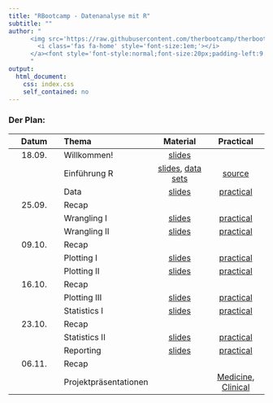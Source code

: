 ```yaml
---
title: "RBootcamp - Datenanalyse mit R"
subtitle: ""
author: "
      <img src='https://raw.githubusercontent.com/therbootcamp/therbootcamp.github.io/master/_sessions/_image/by-sa.png' style= 'height:16.7px;vertical-align:baseline'/><a href='https://michaelschulte.github.io/RBootcamp_HS2020/'>
        <i class='fas fa-home' style='font-size:1em;'></i>
      </a><font style='font-style:normal;font-size:20px;padding-left:9.3px'>Februar 2020</font>
      "
output:
  html_document:
    css: index.css
    self_contained: no
---
```


### Der Plan: 

|Datum|Thema|Material|Practical|
|:--:|:-|:--:|:--:|
|18.09.| Willkommen! | [slides](_sessions/Welcome/Welcome.html) | | 
|      | Einführung R | [slides](_sessions/IntroToR/IntroToR.html), [data sets](https://raw.githubusercontent.com/michaelschulte.github.io/RBootcamp_HS2020/master/1_Data/RBootcamp_HS2020_data.zip) | [source](_sessions/IntroToR/IntroToR_interactive.R) |
|      | Data | [slides](_sessions/Data/Data.html) | [practical](_sessions/Data/Data_practical.html) <!---, [solutions](_sessions/Data/Data_practical_solutions.html)--->|
|25.09.| Recap | | | 
|| Wrangling I | [slides](_sessions/Wrangling/Wrangling.html) | [practical](_sessions/Wrangling/Wrangling_practical.html)<!---, [solutions](_sessions/Wrangling/Wrangling_practical_solutions.html)--->| 
|      | Wrangling II | [slides](_sessions/WranglingII/WranglingII.html) | [practical](_sessions/WranglingII/WranglingII_practical.html)<!---, [solutions](_sessions/WranglingII/WranglingII_practical_solutions.html)--->|
|09.10.| Recap | | | 
|| Plotting I | [slides](_sessions/PlottingI/PlottingI.html) | [practical](_sessions/PlottingI/PlottingI_practical.html)<!---, [solutions](_sessions/PlottingI/PlottingI_practical_solutions.html)--->| 
|| Plotting II | [slides](_sessions/WranglingII/WranglingII.html) | [practical](_sessions/WranglingII/WranglingII_practical.html)<!---, [solutions](_sessions/WranglingII/WranglingII_practical_solutions.html)--->|
|16.10.| Recap | | | 
|| Plotting III | [slides](_sessions/PlottingIII/PlottingIII.html) | [practical](_sessions/PlottingI/PlottingIII_practical.html)<!---, [solutions](_sessions/PlottingIII/PlottingIII_practical_solutions.html)--->| |
|| Statistics I | [slides](_sessions/StatisticsI/StatisticsI.html) | [practical](_sessions/StatisticsI/StatisticsI_practical.html)<!---, [solutions](_sessions/StatisticsI/StatisticsI_practical_solutions.html)--->||
|23.10.| Recap | | | 
|| Statistics II | [slides](_sessions/StatisticsII/StatisticsII.html) | [practical](_sessions/StatisticsII/StatisticsII_practical.html)<!---, [solutions](_sessions/StatisticsII/StatisticsII_practical_solutions.html)--->| |
|| Reporting | [slides](_sessions/Reporting/Reporting.html) | [practical](_sessions/Reporting/Reporting_practical.html)<!---, [solutions](_sessions/Reporting/Reporting_practical_solutions.html)--->||
|06.11.| Recap | | | 
|| Projektpräsentationen |  | [Medicine](_sessions/FinalProject/FinalProject_Medicine.html), [Clinical](_sessions/FinalProject/FinalProject_Clinical.html)| |


<!---

|  | Day 1<br>Fundamentals| Day 2<br>Analysis| Day 3<br>Reporting| 
|:--|:-------------|:-------------|:-------------|
|0| Welcome!<br>[Folien](_sessions/Welcome/Welcome.html) | Recap I<br>[Folien](_sessions/Recap/Recap.html)| Recap II<br>[Folien](_sessions/RecapII/RecapII.html)|
|1| Intro to R<br>[Folien](_sessions/IntroToR/IntroToR.html), [source](_sessions/IntroToR/IntroToR_interactive.R) | Statistics I <br>[Folien](_sessions/StatisticsI/StatisticsI.html), [Practical](_sessions/StatisticsI/StatisticsI_Practical.html) | Plotting II <br>[Folien](_sessions/PlottingII/PlottingII.html), [Practical](_sessions/PlottingII/PlottingII.html) |
|2|  Data <br>[Folien](_sessions/Data/Data.html), [Practical](_sessions/Data/Data_Practical.html)| Statistics II<br>[Folien](_sessions/StatisticsII/Statistics.html), [Practical](_sessions/StatisticsII/Statistics_Practical.html)| Reporting<br>[Folien](_sessions/Reporting/Reporting.html), [Practical](_sessions/Reporting/Reporting_Practical.html)|
|3|   Wrangling<br>[Folien](_sessions/Wrangling/Wrangling.html), [Practical](_sessions/Wrangling/Wrangling_Practical.html) | Plotting I<br>[Folien](_sessions/PlottingI/Plotting.html), [Practical](_sessions/PlottingI/Plotting_Practical.html) |Case Studies<br>[Intro](_sessions/CaseStudies/CaseStudies.html)<br>[1: Clinical Trial](_sessions/CaseStudies/Clinical_Data_Case_Study.html)<br>[2: Finance ](_sessions/CaseStudies/Financial_Data_Case_Study.html)|
|4| |  | Next Steps<br> [Folien](_sessions/NextSteps/NextSteps.html) |
<br>



### Agenda


<p align="left"><br>
    <img border="0" alt="Feb2020Schedule" src="_sessions/Welcome/image/schedule.png" style="width:410px">
</p>
--->
